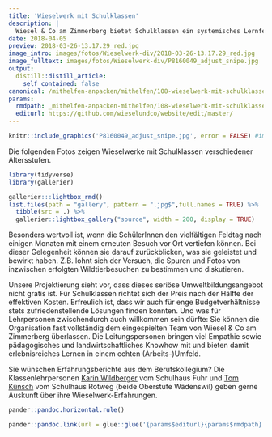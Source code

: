 ```yaml
---
title: 'Wieselwerk mit Schulklassen'
description: |
  Wiesel & Co am Zimmerberg bietet Schulklassen ein systemisches Lernfeld direkt vor der Haustür. Handwerkliches Geschick, Austausch mit Bauern und ihren Betrieben, Beziehung zur Natur, Teamfähigkeit, wildtierbiologisches Verständnis, Erfolgserlebnisse in ungewohnten Handlungsfeldern ... - all diese zum Teil essentiellen Erlebnisse und Fähigkeiten können mit einem Wieselwerk gefördert und miteinander in Verbindung gebracht werden. Für die verbleibenden Winterhalbjahre bis April 2021 suchen wir Schulklassen (insbesondere der Oberstufe), die sich auf dieses Lernfeld einlassen möchten! Bereits sind wieder einige konkrete Wieselwerke geplant mit Landwirten in der Region, die sich für die Jugend Zeit nehmen. Entscheiden Sie anhand den folgenden Bildern und Informationen, ob das Angebot für Ihre Klasse in Frage kommt:
date: 2018-04-05
preview: 2018-03-26-13.17.29_red.jpg
image_intro: images/fotos/Wieselwerk-div/2018-03-26-13.17.29_red.jpg
image_fulltext: images/fotos/Wieselwerk-div/P8160049_adjust_snipe.jpg
output:
  distill::distill_article:
    self_contained: false
canonical: /mithelfen-anpacken/mithelfen/108-wieselwerk-mit-schulklassen
params:
  rmdpath: _mithelfen-anpacken-mithelfen/108-wieselwerk-mit-schulklassen/108-wieselwerk-mit-schulklassen.Rmd
  editurl: https://github.com/wieselundco/website/edit/master/
---
```



```r
knitr::include_graphics('P8160049_adjust_snipe.jpg', error = FALSE) #images/fotos/Wieselwerk-div/P8160049_adjust_snipe.jpg
```

Die folgenden Fotos zeigen Wieselwerke mit Schulklassen verschiedener
Altersstufen. 

<!-- {gallery}fotos/WieselwerkeBis17-18{/gallery} -->


<link rel="stylesheet" href="www/lightbox-2-2.11.3/css/lightbox.min.css">
<script src="www/lightbox-2-2.11.3/js/lightbox.min.js"></script>

```r
library(tidyverse)
library(gallerier)

gallerier:::lightbox_rmd()
list.files(path = "gallery", pattern = ".jpg$",full.names = TRUE) %>%
  tibble(src = .) %>%
  gallerier::lightbox_gallery("source", width = 200, display = TRUE)
```

Besonders wertvoll ist, wenn die SchülerInnen den vielfältigen Feldtag
nach einigen Monaten mit einem erneuten Besuch vor Ort vertiefen können.
Bei dieser Gelegenheit können sie darauf zurückblicken, was
sie geleistet und bewirkt haben. Z.B. lohnt sich der Versuch, die Spuren
und Fotos von inzwischen erfolgten Wildtierbesuchen zu bestimmen und
diskutieren. 

Unsere Projektierung sieht vor, dass dieses seriöse
Umweltbildungsangebot nicht gratis ist. Für Schulklassen richtet sich
der Preis nach der Hälfte der effektiven Kosten. Erfreulich ist, dass
wir auch für enge Budgetverhältnisse stets zufriedenstellende Lösungen
finden konnten. Und was für Lehrpersonen zwischendurch auch willkommen
sein dürfte: Sie können die Organisation fast vollständig dem
eingespielten Team von Wiesel & Co am Zimmerberg überlassen. Die
Leitungspersonen bringen viel Empathie sowie pädagogisches
und landwirtschaftliches Knowhow mit und bieten damit
erlebnisreiches Lernen in einem echten (Arbeits-)Umfeld.

Sie wünschen Erfahrungsberichte aus dem Berufskollegium? Die
Klassenlehrpersonen [Karin
Wildberger](mailto:karin.wildberger@oswaedenswil.ch) vom Schulhaus Fuhr
und [Tom Künsch](mailto:thomas.kuensch@oswaedenswil.ch) vom Schulhaus
Rotweg (beide Oberstufe Wädenswil) geben gerne Auskunft
über ihre Wieselwerk-Erfahrungen.

```r
pander::pandoc.horizontal.rule()

pander::pandoc.link(url = glue::glue('{params$editurl}{params$rmdpath}'),text = 'Artikel bearbeiten')
```

<!--http://wieselundco.ch/mithelfen-anpacken/mithelfen/108-wieselwerk-mit-schulklassen-->
